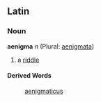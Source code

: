 ==Latin==
===Noun===
'''aenigma''' ''n'' (Plural: [[aenigmata]])

#a [[riddle]]
====Derived Words====
:[[aenigmaticus]]